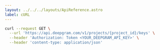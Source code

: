 ---
layout: ../../../layouts/ApiReference.astro
label: cURL
---

```bash
curl --request GET \
  --url 'https://api.deepgram.com/v1/projects/{project_id}/keys' \
  --header 'Authorization: Token <YOUR_DEEPGRAM_API_KEY>' \
  --header 'content-type: application/json'
```

